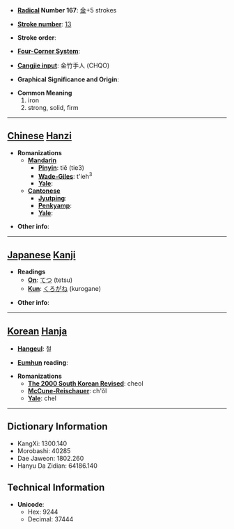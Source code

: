 * '''[[Wiktionary:Chinese radical index| Radical]] Number 167''': [[Wiktionary:Chinese radical index 金|金]]+5 strokes

* '''[[Wiktionary:Chinese total strokes index|Stroke number]]''': [[Wiktionary:Chinese total strokes index 13|13]]

* '''Stroke order''': 

* '''[[Wiktionary:Chinese four corner index|Four-Corner System]]''': 

* '''[[Wiktionary:Chinese Cangjie index|Cangjie input]]''': 金竹手人 (CHQO)

* '''Graphical Significance and Origin''': 

* '''Common Meaning'''
*#iron
*# strong, solid, firm


----

== [[Chinese]] [[Hanzi]] ==

* '''Romanizations'''
** '''[[Mandarin]]'''
*** '''[[Pinyin]]''': tiě (tie3)
*** '''[[Wade-Giles]]''': t'ieh<sup>3</sup>
*** '''[[Yale]]''': 
** '''[[Cantonese]]'''
*** '''[[Jyutping]]''':
*** '''[[Penkyamp]]''': 
*** '''[[Yale]]''': 

* '''Other info''': 

----

== [[Japanese]] [[Kanji]] ==

* '''Readings'''
** '''[[On]]''': [[てつ]] (tetsu)
** '''[[Kun]]''': [[くろがね]] (kurogane)

* '''Other info''':  

----

== [[Korean]] [[Hanja]] ==

* '''[[Hangeul]]''': 철

* '''[[Eumhun]] reading''': 

* '''Romanizations'''
** '''[[The 2000 South Korean Revised Romanization|The 2000 South Korean Revised]]''': cheol
** '''[[McCune-Reischauer]]''': ch'ŏl
** '''[[Yale]]''': chel

----

== Dictionary Information ==

* KangXi: 1300.140
* Morobashi: 40285
* Dae Jaweon: 1802.260
* Hanyu Da Zidian: 64186.140

== Technical Information ==

* '''Unicode''':
** Hex: 9244
** Decimal: 37444
